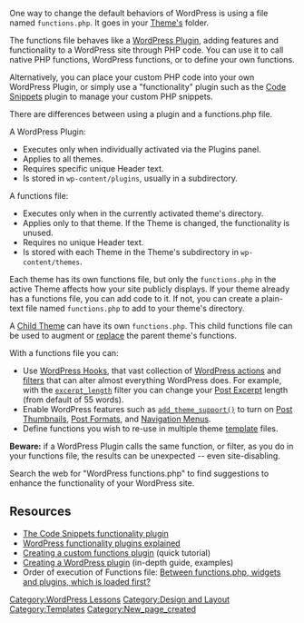 {{Languages|
{{en|Functions File Explained}}
{{ja|Functions File Explained}}
}}

One way to change the default behaviors of WordPress is using a file named <tt>functions.php</tt>. It goes in your [[Using Themes|Theme's]] folder.

The functions file behaves like a [[Plugins|WordPress Plugin]], adding features and functionality to a WordPress site through PHP code. You can use it to call native PHP functions, WordPress functions, or to define your own functions.

Alternatively, you can place your custom PHP code into your own WordPress Plugin, or simply use a "functionality" plugin such as the [https://wordpress.org/plugins/code-snippets/ Code Snippets] plugin to manage your custom PHP snippets.

There are differences between using a plugin and a functions.php file.

A WordPress Plugin:

* Executes only when individually activated via the Plugins panel.
* Applies to all themes.
* Requires specific unique Header text.
* Is stored in <tt>wp-content/plugins</tt>, usually in a subdirectory.

A functions file:

* Executes only when in the currently activated theme's directory.
* Applies only to that theme. If the Theme is changed, the functionality is unused.
* Requires no unique Header text.
* Is stored with each Theme in the Theme's subdirectory in <tt>wp-content/themes</tt>.

Each theme has its own functions file, but only the <tt>functions.php</tt> in the active Theme affects how your site publicly displays. If your theme already has a functions file, you can add code to it. If not, you can create a plain-text file named <tt>functions.php</tt> to add to your theme's directory.

A [[Child_Themes|Child Theme]] can have its own <tt>functions.php</tt>. This child functions file can be used to augment or [[Child_Themes#Using_functions.php|replace]] the parent theme's functions.

With a functions file you can:

* Use [[Plugin_API#Hooks.2C_Actions_and_Filters|WordPress Hooks]], that vast collection of [[Plugin API/Action Reference|WordPress actions]] and [[Plugin API/Filter Reference|filters]] that can alter almost everything WordPress does. For example, with the <tt>[[Plugin API/Filter Reference/excerpt length|excerpt_length]]</tt> filter you can change your [[Function Reference/the excerpt#Control_Excerpt_Length_using_Filters|Post Excerpt]] length (from default of 55 words). 
* Enable WordPress features such as <tt>[[Function Reference/add theme support|add_theme_support()]]</tt> to turn on [[Post Thumbnails]], [[Post Formats]], and [[Navigation Menus]]. 
* Define functions you wish to re-use in multiple theme [[Stepping_Into_Templates|template]] files.

'''Beware:''' if a WordPress Plugin calls the same function, or filter, as you do in your functions file, the results can be unexpected -- even site-disabling.

Search the web for "WordPress functions.php" to find suggestions to enhance the functionality of your WordPress site. 

== Resources ==

* [https://wordpress.org/plugins/code-snippets/ The Code Snippets functionality plugin]
* [https://css-tricks.com/wordpress-functionality-plugins/ WordPress functionality plugins explained]
* [http://justintadlock.com/archives/2011/02/02/creating-a-custom-functions-plugin-for-end-users Creating a custom functions plugin]  (quick tutorial)
* [https://www.smashingmagazine.com/2011/09/how-to-create-a-wordpress-plugin/ Creating a WordPress plugin] (in-depth guide, examples)
* Order of execution of Functions file: [http://wordpress.stackexchange.com/questions/26537/between-functions-php-widgets-and-plugins-which-is-loaded-first Between functions.php, widgets and plugins, which is loaded first?]


[[Category:WordPress Lessons]]
[[Category:Design and Layout]]
[[Category:Templates]]


[[Category:New_page_created]]